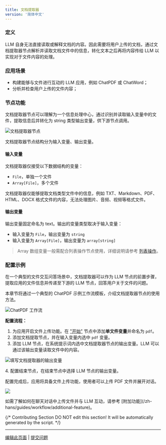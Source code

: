 ```yaml
---
title: 文档提取器
version: '简体中文'
---
```


### 定义

LLM 自身无法直接读取或解释文档的内容。因此需要将用户上传的文档，通过文档提取器节点解析并读取文档文件中的信息，转化文本之后再将内容传给 LLM 以实现对于文件内容的处理。

### 应用场景

* 构建能够与文件进行互动的 LLM 应用，例如 ChatPDF 或 ChatWord；
* 分析并检查用户上传的文件内容；

### 节点功能

文档提取器节点可以理解为一个信息处理中心，通过识别并读取输入变量中的文件，提取信息后并转化为 string 类型输出变量，供下游节点调用。

![文档提取器节点](https://assets-docs.dify.ai/dify-enterprise-mintlify/zh_CN/guides/workflow/node/c5d46ad8a0d315dbd097824d3d9cc88a.png)

文档提取器节点结构分为输入变量、输出变量。

#### 输入变量

文档提取器仅接受以下数据结构的变量：

* `File`，单独一个文件
* `Array[File]`，多个文件

文档提取器仅能够提取文档类型文件中的信息，例如 TXT、Markdown、PDF、HTML、DOCX 格式文件的内容，无法处理图片、音频、视频等格式文件。

#### 输出变量

输出变量固定命名为 text。输出的变量类型取决于输入变量：

* 输入变量为 `File`，输出变量为 `string`
* 输入变量为 `Array[File]`，输出变量为 `array[string]`

> Array 数组变量一般需配合列表操作节点使用，详细说明请参考 [列表操作](./list-operator)。

### 配置示例

在一个典型的文件交互问答场景中，文档提取器可以作为 LLM 节点的前置步骤，提取应用的文件信息并传递至下游的 LLM 节点，回答用户关于文件的问题。

本章节将通过一个典型的 ChatPDF 示例工作流模板，介绍文档提取器节点的使用方法。

![ChatPDF 工作流](https://assets-docs.dify.ai/dify-enterprise-mintlify/zh_CN/guides/workflow/node/65f6abbf733b9e3f51c5425637dbec9a.png)

**配置流程：**

1. 为应用开启文件上传功能。在 ["开始"](start) 节点中添加**单文件变量**并命名为 `pdf`。
2. 添加文档提取节点，并在输入变量内选中 `pdf` 变量。
3. 添加 LLM 节点，在系统提示词内选中文档提取器节点的输出变量。LLM 可以通过该输出变量读取文件中的内容。

![填写文档提取器的输出变量](https://assets-docs.dify.ai/dify-enterprise-mintlify/zh_CN/guides/workflow/node/d17113e0b6601d18686cdfde7ca2f666.png)

4\. 配置结束节点，在结束节点中选择 LLM 节点的输出变量。

配置完成后，应用将具备文件上传功能，使用者可以上传 PDF 文件并展开对话。

![](https://assets-docs.dify.ai/dify-enterprise-mintlify/zh_CN/guides/workflow/node/92211d8c7cdf4e00393e97c158ebe5ad.png)

<Tip>
如需了解如何在聊天对话中上传文件并与 LLM 互动，请参考 [附加功能](/zh-hans/guides/workflow/additional-feature)。
</Tip>

{/*
Contributing Section
DO NOT edit this section!
It will be automatically generated by the script.
*/}

---

[编辑此页面](https://github.com/langgenius/dify-docs/edit/main/zh-hans/documentation/pages/nodes/doc-extractor.mdx) | [提交问题](https://github.com/langgenius/dify-docs/issues/new?template=docs.yml)

